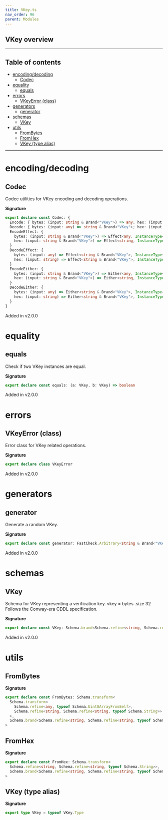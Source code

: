 ```yaml
---
title: VKey.ts
nav_order: 96
parent: Modules
---
```


## VKey overview

---

<h2 className="text-delta">Table of contents</h2>

- [encoding/decoding](#encodingdecoding)
  - [Codec](#codec)
- [equality](#equality)
  - [equals](#equals)
- [errors](#errors)
  - [VKeyError (class)](#vkeyerror-class)
- [generators](#generators)
  - [generator](#generator)
- [schemas](#schemas)
  - [VKey](#vkey)
- [utils](#utils)
  - [FromBytes](#frombytes)
  - [FromHex](#fromhex)
  - [VKey (type alias)](#vkey-type-alias)

---

# encoding/decoding

## Codec

Codec utilities for VKey encoding and decoding operations.

**Signature**

```ts
export declare const Codec: {
  Encode: { bytes: (input: string & Brand<"VKey">) => any; hex: (input: string & Brand<"VKey">) => string }
  Decode: { bytes: (input: any) => string & Brand<"VKey">; hex: (input: string) => string & Brand<"VKey"> }
  EncodeEffect: {
    bytes: (input: string & Brand<"VKey">) => Effect<any, InstanceType<typeof VKeyError>>
    hex: (input: string & Brand<"VKey">) => Effect<string, InstanceType<typeof VKeyError>>
  }
  DecodeEffect: {
    bytes: (input: any) => Effect<string & Brand<"VKey">, InstanceType<typeof VKeyError>>
    hex: (input: string) => Effect<string & Brand<"VKey">, InstanceType<typeof VKeyError>>
  }
  EncodeEither: {
    bytes: (input: string & Brand<"VKey">) => Either<any, InstanceType<typeof VKeyError>>
    hex: (input: string & Brand<"VKey">) => Either<string, InstanceType<typeof VKeyError>>
  }
  DecodeEither: {
    bytes: (input: any) => Either<string & Brand<"VKey">, InstanceType<typeof VKeyError>>
    hex: (input: string) => Either<string & Brand<"VKey">, InstanceType<typeof VKeyError>>
  }
}
```

Added in v2.0.0

# equality

## equals

Check if two VKey instances are equal.

**Signature**

```ts
export declare const equals: (a: VKey, b: VKey) => boolean
```

Added in v2.0.0

# errors

## VKeyError (class)

Error class for VKey related operations.

**Signature**

```ts
export declare class VKeyError
```

Added in v2.0.0

# generators

## generator

Generate a random VKey.

**Signature**

```ts
export declare const generator: FastCheck.Arbitrary<string & Brand<"VKey">>
```

Added in v2.0.0

# schemas

## VKey

Schema for VKey representing a verification key.
vkey = bytes .size 32
Follows the Conway-era CDDL specification.

**Signature**

```ts
export declare const VKey: Schema.brand<Schema.refine<string, Schema.refine<string, typeof Schema.String>>, "VKey">
```

Added in v2.0.0

# utils

## FromBytes

**Signature**

```ts
export declare const FromBytes: Schema.transform<
  Schema.transform<
    Schema.refine<any, typeof Schema.Uint8ArrayFromSelf>,
    Schema.refine<string, Schema.refine<string, typeof Schema.String>>
  >,
  Schema.brand<Schema.refine<string, Schema.refine<string, typeof Schema.String>>, "VKey">
>
```

## FromHex

**Signature**

```ts
export declare const FromHex: Schema.transform<
  Schema.refine<string, Schema.refine<string, typeof Schema.String>>,
  Schema.brand<Schema.refine<string, Schema.refine<string, typeof Schema.String>>, "VKey">
>
```

## VKey (type alias)

**Signature**

```ts
export type VKey = typeof VKey.Type
```
